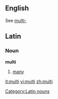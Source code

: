 ==English==
See [[multi-]]

==Latin==
===Noun===
[[Category:Latin nouns]]
'''multi'''
# [[many]]

[[it:multi]]
[[vi:multi]]
[[zh:multi]]
